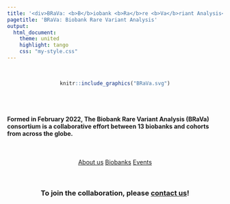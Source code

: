 ```yaml
---
title: '<div>BRaVa: <b>B</b>iobank <b>Ra</b>re <b>Va</b>riant Analysis</div>'
pagetitle: 'BRaVa: Biobank Rare Variant Analysis'
output: 
  html_document:
    theme: united
    highlight: tango
    css: "my-style.css"
---
```


<br>
<center>
```r
knitr::include_graphics("BRaVa.svg")
```
</center>

<br>
<br>


<div class="well">

#### Formed in February 2022, The __Biobank Rare Variant Analysis (BRaVa) consortium__ is a collaborative effort between __13 biobanks and cohorts__ from across the globe.
<br>

<div style="text-align: center;">
<a href="https://brava-genetics.github.io/BRaVa/about_us.html" class="btn btn-primary btn-lg">About us</a>
<a href="https://brava-genetics.github.io/BRaVa/people.html"  class="btn btn-primary btn-lg">Biobanks</a>
<a href="https://brava-genetics.github.io/BRaVa/events.html"  class="btn btn-primary btn-lg">Events</a>
</div>

</div>
<br>
<center>
### __To join the collaboration, please [contact us](mailto:bravaconsortium@gmail.com)!__
</center>